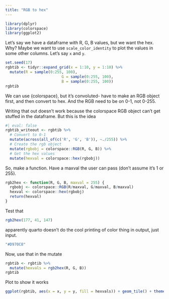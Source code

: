 ```yaml
---
title: "RGB to hex"
---
```


```r
library(dplyr)
library(colorspace)
library(ggplot2)
```

Let's say we have a dataframe with R, G, B values, but we want the hex. Why? Maybe we want to use `scale_color_identity` to plot the values in some other columns. Let's say `x` and `y`.

```r
set.seed(17)
rgbtib <- tidyr::expand_grid(x = 1:10, y = 1:10) %>% 
  mutate(R = sample(0:255, 100),
                         G = sample(0:255, 100),
                         B = sample(0:255, 100))
rgbtib
```

We can use {colorspace}, but it's convoluted- have to make an RGB object first, and then convert to hex. And the RGB need to be on 0-1, not 0-255.

Writing that out doesn't work because the colorspace RGB object can't get stuffed in the dataframe. But this is the idea

```r
#| eval: false
rgbtib_writeout <- rgbtib %>% 
  # Convert to 0-1
  mutate(across(all_of(c('R', 'G', 'B')), ~./255)) %>%
  # Create the rgb object
  mutate(rgbobj = colorspace::RGB(R, G, B)) %>% 
  # Get the hex values
  mutate(hexval = colorspace::hex(rgbobj))
```

So, make a function. Have a maxval the user can pass (don't assume it's 1 or 255).

```r
rgb2hex <- function(R, G, B, maxval = 255) {
  rgbobj <- colorspace::RGB(R/maxval, G/maxval, B/maxval)
  hexval <- colorspace::hex(rgbobj)
  return(hexval)
}
```

Test that

```r
rgb2hex(177, 41, 147)
```

apparently quarto doesn't do the cool printing of color thing in output, just input.

```r
"#D970C8"
```

Now, use that in the mutate

```r
rgbtib <- rgbtib %>% 
  mutate(hexvals = rgb2hex(R, G, B))
rgbtib
```

Plot to show it works

```r
ggplot(rgbtib, aes(x = x, y = y, fill = hexvals)) + geom_tile() + theme(legend.position = 'none')
```
